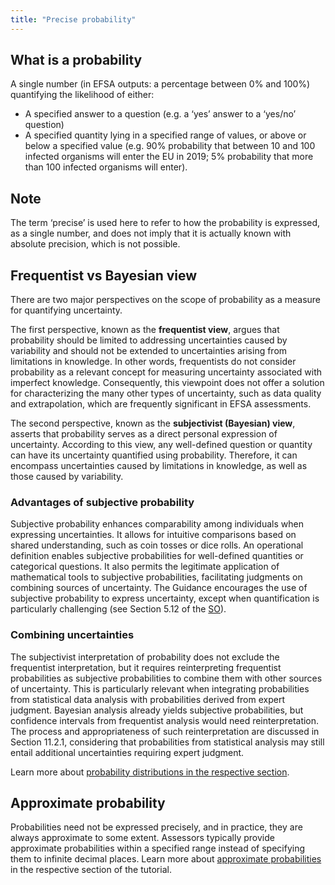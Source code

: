 ```yaml
---
title: "Precise probability"
---
```


## What is a probability

A single number (in EFSA outputs: a percentage between 0% and 100%) quantifying the likelihood of either: 

- A specified answer to a question (e.g. a 'yes' answer to a 'yes/no' question) 
- A specified quantity lying in a specified range of values, or above or below a specified value (e.g. 90% probability that between 10 and 100 infected organisms will enter the EU in 2019; 5% probability that more than 100 infected organisms will enter).

:::{.callout-note}
## Note

The term 'precise' is used here to refer to how the probability is expressed, as a single number, and does not imply that it is actually known with absolute precision, which is not possible.
:::

## Frequentist vs Bayesian view

There are two major perspectives on the scope of probability as a measure for quantifying uncertainty. 

The first perspective, known as the **frequentist view**, argues that probability should be limited to addressing uncertainties caused by variability and should not be extended to uncertainties arising from limitations in knowledge. In other words, frequentists do not consider probability as a relevant concept for measuring uncertainty associated with imperfect knowledge. Consequently, this viewpoint does not offer a solution for characterizing the many other types of uncertainty, such as data quality and extrapolation, which are frequently significant in EFSA assessments.

The second perspective, known as the **subjectivist (Bayesian) view**, asserts that probability serves as a direct personal expression of uncertainty. According to this view, any well-defined question or quantity can have its uncertainty quantified using probability. Therefore, it can encompass uncertainties caused by limitations in knowledge, as well as those caused by variability.

### Advantages of subjective probability

Subjective probability enhances comparability among individuals when expressing uncertainties. It allows for intuitive comparisons based on shared understanding, such as coin tosses or dice rolls. An operational definition enables subjective probabilities for well-defined quantities or categorical questions. It also permits the legitimate application of mathematical tools to subjective probabilities, facilitating judgments on combining sources of uncertainty. The Guidance encourages the use of subjective probability to express uncertainty, except when quantification is particularly challenging (see Section 5.12 of the [SO](https://doi.org/10.2903/j.efsa.2018.5122)).


### Combining uncertainties

The subjectivist interpretation of probability does not exclude the frequentist interpretation, but it requires reinterpreting frequentist probabilities as subjective probabilities to combine them with other sources of uncertainty. This is particularly relevant when integrating probabilities from statistical data analysis with probabilities derived from expert judgment. Bayesian analysis already yields subjective probabilities, but confidence intervals from frequentist analysis would need reinterpretation. The process and appropriateness of such reinterpretation are discussed in Section 11.2.1, considering that probabilities from statistical analysis may still entail additional uncertainties requiring expert judgment.

Learn more about [probability distributions in the respective section](expressions-distribution.qmd).

## Approximate probability

Probabilities need not be expressed precisely, and in practice, they are always approximate to some extent. Assessors typically provide approximate probabilities within a specified range instead of specifying them to infinite decimal places. Learn more about [approximate probabilities](expressions-approximate.qmd) in the respective section of the tutorial.


